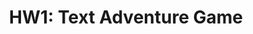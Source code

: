 ---
title: "HW1: Text Adventure Game"
isReleased: false
releaseDate: 2024-01-29T00:00:00-05:00
dueDate: 2024-02-12T23:59:00-05:00
---